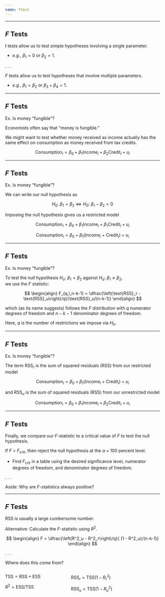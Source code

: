 ```yaml
---
name: ftest
---
```


---

## *F* Tests

[t tests]{.hi} allow us to test simple hypotheses involving a [single parameter]{.hii}.

- _e.g._, $\beta_1 = 0$ or $\beta_2 = 1$.

. . .

[*F* tests]{.hi} allow us to test hypotheses that involve [multiple parameters]{.hp}.

- _e.g._, $\beta_1 = \beta_2$ or $\beta_3 + \beta_4 = 1$.

---

## *F* Tests

[Ex.]{.ex} Is money "fungible"?

Economists often say that "money is fungible."

We might want to test whether money received as income actually has the same effect on consumption as money received from tax credits.

$$
\text{Consumption}_i = \beta_0 + \beta_1 \text{Income}_{i} + \beta_2 \text{Credit}_i + u_i
$$

---

## *F* Tests

[Ex.]{.ex} Is money "fungible"?

We can write our null hypothesis as

$$
H_0:\: \beta_1 = \beta_2 \iff H_0 :\: \beta_1 - \beta_2 = 0
$$

Imposing the null hypothesis gives us a [restricted model]{.hi}

$$
\text{Consumption}_i = \beta_0 + \beta_1 \text{Income}_{i} + \beta_1 \text{Credit}_i + u_i
$$

$$
\text{Consumption}_i = \beta_0 + \beta_1 \left( \text{Income}_{i} + \text{Credit}_i \right) + u_i
$$

---

## *F* Tests

[Ex.]{.ex} Is money "fungible"?

To test the null hypothesis $H_o :\: \beta_1 = \beta_2$ against $H_a :\: \beta_1 \neq \beta_2$,
<br>we use the $F$ statistic:

$$
\begin{align}
  F_{q,\,n-k-1} = \dfrac{\left(\text{RSS}_r - \text{RSS}_u\right)/q}{\text{RSS}_u/(n-k-1)}
\end{align}
$$

which (as its name suggests) follows the $F$ distribution with $q$ numerator degrees of freedom and $n-k-1$ denominator degrees of freedom.

Here, $q$ is the number of restrictions we impose via $H_0$.


---

## *F* Tests

[Ex.]{.ex} Is money "fungible"?

The term $\text{RSS}_r$ is the sum of squared residuals (RSS) from our [restricted model]{.hi}

$$
\text{Consumption}_i = \beta_0 + \beta_1 \left( \text{Income}_{i} + \text{Credit}_i \right) + u_i
$$

and $\text{RSS}_u$ is the sum of squared residuals (RSS) from our [unrestricted model]{.hi}

$$
\text{Consumption}_i = \beta_0 + \beta_1 \text{Income}_{i} + \beta_2 \text{Credit}_i + u_i
$$

---

## *F* Tests

Finally, we compare our $F$-statistic to a critical value of $F$ to test the null hypothesis.

If $F$ > $F_\text{crit}$, then reject the null hypothesis at the $\alpha \times 100$ percent level.

- Find $F_\text{crit}$ in a table using the desired significance level, numerator degrees of freedom, and denominator degrees of freedom.

. . .

[Aside:]{.note} Why are $F$-statistics always positive?

---

## *F* Tests

RSS is usually a large cumbersome number.

[Alternative:]{.hii} Calculate the $F$-statistic using $R^2$.

$$
\begin{align}
  F = \dfrac{\left(R^2_u - R^2_r\right)/q}{ (1 - R^2_u)/(n-k-1)}
\end{align}
$$

. . .

Where does this come from?

:::: {.columns}

::: {.column width="40%"}

$\text{TSS} = \text{RSS} + \text{ESS}$

$R^2 = \text{ESS}/\text{TSS}$

:::

::: {.column width="60%"}
$\text{RSS}_r = \text{TSS}(1-R^2_r)$

$\text{RSS}_u = \text{TSS}(1-R^2_u)$

:::

::::
